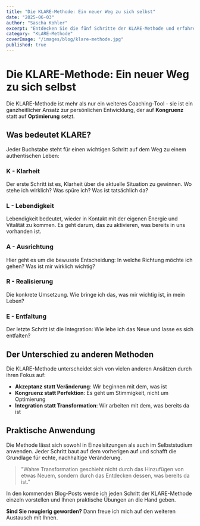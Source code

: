 ```yaml
---
title: "Die KLARE-Methode: Ein neuer Weg zu sich selbst"
date: "2025-06-03"
author: "Sascha Kohler"
excerpt: "Entdecken Sie die fünf Schritte der KLARE-Methode und erfahren Sie, wie sie Ihnen zu mehr Kongruenz und Authentizität verhelfen kann."
category: "KLARE-Methode"
coverImage: "/images/blog/klare-methode.jpg"
published: true
---
```


# Die KLARE-Methode: Ein neuer Weg zu sich selbst

Die KLARE-Methode ist mehr als nur ein weiteres Coaching-Tool - sie ist ein ganzheitlicher Ansatz zur persönlichen Entwicklung, der auf **Kongruenz** statt auf **Optimierung** setzt.

## Was bedeutet KLARE?

Jeder Buchstabe steht für einen wichtigen Schritt auf dem Weg zu einem authentischen Leben:

### **K** - Klarheit

Der erste Schritt ist es, Klarheit über die aktuelle Situation zu gewinnen. Wo stehe ich wirklich? Was spüre ich? Was ist tatsächlich da?

### **L** - Lebendigkeit

Lebendigkeit bedeutet, wieder in Kontakt mit der eigenen Energie und Vitalität zu kommen. Es geht darum, das zu aktivieren, was bereits in uns vorhanden ist.

### **A** - Ausrichtung

Hier geht es um die bewusste Entscheidung: In welche Richtung möchte ich gehen? Was ist mir wirklich wichtig?

### **R** - Realisierung

Die konkrete Umsetzung. Wie bringe ich das, was mir wichtig ist, in mein Leben?

### **E** - Entfaltung

Der letzte Schritt ist die Integration: Wie lebe ich das Neue und lasse es sich entfalten?

## Der Unterschied zu anderen Methoden

Die KLARE-Methode unterscheidet sich von vielen anderen Ansätzen durch ihren Fokus auf:

- **Akzeptanz statt Veränderung**: Wir beginnen mit dem, was ist
- **Kongruenz statt Perfektion**: Es geht um Stimmigkeit, nicht um Optimierung
- **Integration statt Transformation**: Wir arbeiten mit dem, was bereits da ist

## Praktische Anwendung

Die Methode lässt sich sowohl in Einzelsitzungen als auch im Selbststudium anwenden. Jeder Schritt baut auf dem vorherigen auf und schafft die Grundlage für echte, nachhaltige Veränderung.

> "Wahre Transformation geschieht nicht durch das Hinzufügen von etwas Neuem, sondern durch das Entdecken dessen, was bereits da ist."

In den kommenden Blog-Posts werde ich jeden Schritt der KLARE-Methode einzeln vorstellen und Ihnen praktische Übungen an die Hand geben.

**Sind Sie neugierig geworden?** Dann freue ich mich auf den weiteren Austausch mit Ihnen.
